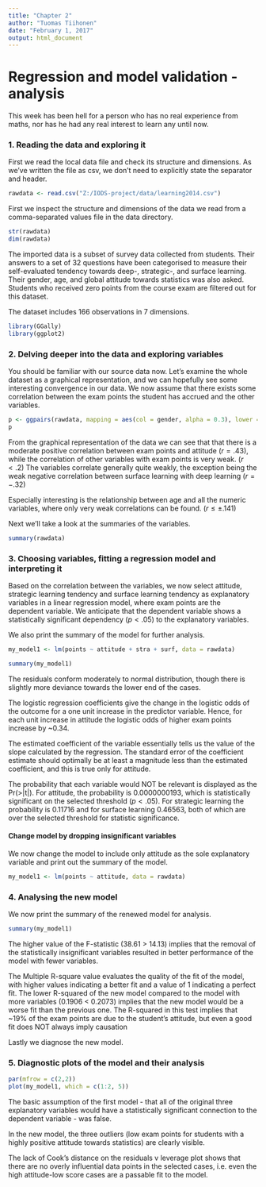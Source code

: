 ---
title: "Chapter 2"
author: "Tuomas Tiihonen"
date: "February 1, 2017"
output: html_document
---

# Regression and model validation - analysis

This week has been hell for a person who has no real experience from maths, nor has he had any real interest to learn any until now.

### 1. Reading the data and exploring it
First we read the local data file and check its structure and dimensions. As we've written the file as csv, we don't need to explicitly state the separator and header.
```{r Read csv-file, echo=TRUE}
rawdata <- read.csv("Z:/IODS-project/data/learning2014.csv")
```

First we inspect the structure and dimensions of the data we read from a comma-separated values file in the data directory.

```{r Structure and dimensions of the data frame, echo=TRUE}
str(rawdata)
dim(rawdata)
```

The imported data is a subset of survey data collected from students. Their answers to a set of 32 questions have been categorised to measure their self-evaluated tendency towards deep-, strategic-, and surface learning. Their gender, age, and global attitude towards statistics was also asked. Students who received zero points from the course exam are filtered out for this dataset.

The dataset includes 166 observations in 7 dimensions.

<!-- access the GGally and ggplot2 libraries to produce plots later -->
```{r Load libraries for plotting, include=FALSE}
library(GGally)
library(ggplot2)
```

### 2. Delving deeper into the data and exploring variables

<!-- create a more advanced plot matrix with ggpairs() -->
You should be familiar with our source data now. Let's examine the whole dataset as a graphical representation, and we can hopefully see some interesting convergence in our data. We now assume that there exists some correlation between the exam points the student has accrued and the other variables. 

```{r}
p <- ggpairs(rawdata, mapping = aes(col = gender, alpha = 0.3), lower = list(combo = wrap("facethist", bins = 20)))
p
```

From the graphical representation of the data we can see that that there is a moderate positive correlation between exam points and attitude ($\mathit{r}=.43$), while the correlation of other variables with exam points is very weak. ($\mathit{r} <.2$) The variables correlate generally quite weakly, the exception being the weak negative correlation between surface learning with deep learning ($\mathit{r} = -.32$)

Especially interesting is the relationship between age and all the numeric variables, where only very weak correlations can be found. ($\mathit{r} \le \pm .141$) 

Next we'll take a look at the summaries of the variables.
```{r}
summary(rawdata)
```

 

### 3. Choosing variables, fitting a regression model and interpreting it

Based on the correlation between the variables, we now select attitude, strategic learning tendency and surface learning tendency as explanatory variables in a linear regression model, where exam points are the dependent variable. We anticipate that the dependent variable shows a statistically significant dependency ($p < .05$) to the explanatory variables.

We also print the summary of the model for further analysis.
```{r}
my_model1 <- lm(points ~ attitude + stra + surf, data = rawdata)
```


```{r}
summary(my_model1)
```

The residuals conform moderately to normal distribution, though there is slightly more deviance towards the lower end of the cases. 

The logistic regression coefficients give the change in the logistic odds of the outcome for a one unit increase in the predictor variable. Hence, for each unit increase in attitude the logistic odds of higher exam points increase by ~0.34.

The estimated coefficient of the variable essentially tells us the value of the slope calculated by the regression. The standard error of the coefficient estimate should optimally be at least a magnitude less than the estimated coefficient, and this is true only for attitude.

The probability that each variable would NOT be relevant is displayed as the Pr(>|t|). For attitude, the probability is 0.0000000193, which is statistically significant on the selected threshold ($p<.05$). For strategic learning the probability is 0.11716 and for surface learning 0.46563, both of which are over the selected threshold for statistic significance. 

#### Change model by dropping insignificant variables

We now change the model to include only attitude as the sole explanatory variable and print out the summary of the model.

```{r}
my_model1 <- lm(points ~ attitude, data = rawdata)
```

### 4. Analysing the new model

We now print the summary of the renewed model for analysis.

```{r}
summary(my_model1)
```

The higher value of the F-statistic (38.61 > 14.13) implies that the removal of the statistically insignificant variables resulted in better performance of the model with fewer variables.

The Multiple R-square value evaluates the quality of the fit of the model, with higher values indicating a better fit and a value of 1 indicating a perfect fit. The lower R-squared of the new model compared to the model with more variables (0.1906 < 0.2073) implies that the new model would be a worse fit than the previous one. The R-squared in this test implies that ~19% of the exam points are due to the student's attitude, but even a good fit does NOT always imply causation

Lastly we diagnose the new model.

### 5. Diagnostic plots of the model and their analysis

```{r}
par(mfrow = c(2,2))
plot(my_model1, which = c(1:2, 5))
```

The basic assumption of the first model - that all of the original three explanatory variables would have a statistically significant connection to the dependent variable - was false.

In the new model, the three outliers (low exam points for students with a highly positive attitude towards statistics) are clearly visible.

The lack of Cook's distance on the residuals v leverage plot shows that there are no overly influential data points in the selected cases, i.e. even the high attitude-low score cases are a passable fit to the model.